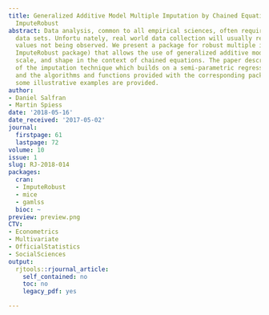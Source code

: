 ```yaml
---
title: Generalized Additive Model Multiple Imputation by Chained Equations With Package
  ImputeRobust
abstract: Data analysis, common to all empirical sciences, often requires complete
  data sets. Unfortu nately, real world data collection will usually result in data
  values not being observed. We present a package for robust multiple imputation (the
  ImputeRobust package) that allows the use of generalized additive models for location,
  scale, and shape in the context of chained equations. The paper describes the basics
  of the imputation technique which builds on a semi-parametric regression model (GAMLSS)
  and the algorithms and functions provided with the corresponding package. Furthermore,
  some illustrative examples are provided.
author:
- Daniel Salfran
- Martin Spiess
date: '2018-05-16'
date_received: '2017-05-02'
journal:
  firstpage: 61
  lastpage: 72
volume: 10
issue: 1
slug: RJ-2018-014
packages:
  cran:
  - ImputeRobust
  - mice
  - gamlss
  bioc: ~
preview: preview.png
CTV:
- Econometrics
- Multivariate
- OfficialStatistics
- SocialSciences
output:
  rjtools::rjournal_article:
    self_contained: no
    toc: no
    legacy_pdf: yes

---
```

